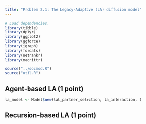 ```yaml
---
title: "Problem 2.1: The Legacy-Adaptive (LA) diffusion model"
---
```

```r

# Load dependencies.
library(tibble)
library(dplyr)
library(ggplot2)
library(ggforce)
library(igraph)
library(forcats)
library(netrankr)
library(magrittr)

source("../socmod.R")
source("util.R")
```

## Agent-based LA (1 point)

```r
la_model <- Model$new(lal_partner_selection, la_interaction, )
```


## Recursion-based LA (1 point)
